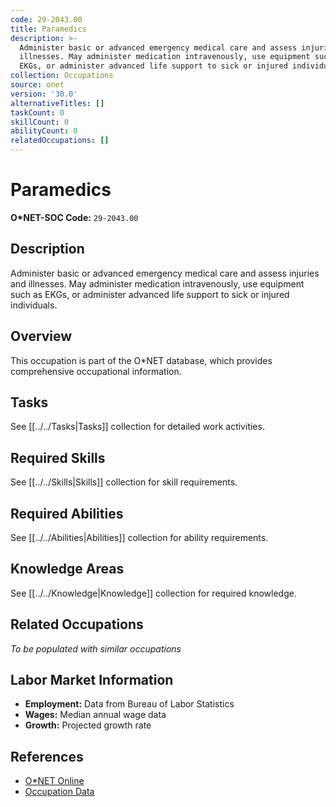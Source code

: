 ```yaml
---
code: 29-2043.00
title: Paramedics
description: >-
  Administer basic or advanced emergency medical care and assess injuries and
  illnesses. May administer medication intravenously, use equipment such as
  EKGs, or administer advanced life support to sick or injured individuals.
collection: Occupations
source: onet
version: '30.0'
alternativeTitles: []
taskCount: 0
skillCount: 0
abilityCount: 0
relatedOccupations: []
---
```

# Paramedics

**O*NET-SOC Code:** `29-2043.00`

## Description

Administer basic or advanced emergency medical care and assess injuries and illnesses. May administer medication intravenously, use equipment such as EKGs, or administer advanced life support to sick or injured individuals.

## Overview

This occupation is part of the O*NET database, which provides comprehensive occupational information.

## Tasks

See [[../../Tasks|Tasks]] collection for detailed work activities.

## Required Skills

See [[../../Skills|Skills]] collection for skill requirements.

## Required Abilities

See [[../../Abilities|Abilities]] collection for ability requirements.

## Knowledge Areas

See [[../../Knowledge|Knowledge]] collection for required knowledge.

## Related Occupations

*To be populated with similar occupations*

## Labor Market Information

- **Employment:** Data from Bureau of Labor Statistics
- **Wages:** Median annual wage data
- **Growth:** Projected growth rate

## References

- [O*NET Online](https://www.onetonline.org/link/summary/29-2043.00)
- [Occupation Data](https://www.onetcenter.org/)
